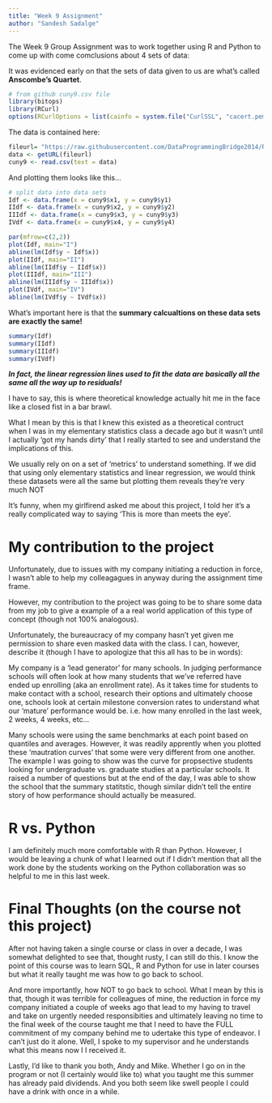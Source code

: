 ```yaml
---
title: "Week 9 Assignment"
author: "Sandesh Sadalge"
---
```


The Week 9 Group Assignment was to work together using R and Python to come up with come comclusions about 4 sets of data:

It was evidenced early on that the sets of data given to us are what's called **Anscombe's Quartet**.

```r
# from github cuny9.csv file
library(bitops)
library(RCurl)
options(RCurlOptions = list(cainfo = system.file("CurlSSL", "cacert.pem", package = "RCurl")))
```

The data is contained here:

```r
fileurl= "https://raw.githubusercontent.com/DataProgrammingBridge2014/RCodeDevelopment/master/cuny9.csv"
data <- getURL(fileurl)
cuny9 <- read.csv(text = data)
```

And plotting them looks like this...

```r
# split data into data sets
Idf <- data.frame(x = cuny9$x1, y = cuny9$y1)
IIdf <- data.frame(x = cuny9$x2, y = cuny9$y2)
IIIdf <- data.frame(x = cuny9$x3, y = cuny9$y3)
IVdf <- data.frame(x = cuny9$x4, y = cuny9$y4)

par(mfrow=c(2,2))
plot(Idf, main="I")
abline(lm(Idf$y ~ Idf$x))
plot(IIdf, main="II")
abline(lm(IIdf$y ~ IIdf$x))
plot(IIIdf, main="III")
abline(lm(IIIdf$y ~ IIIdf$x))
plot(IVdf, main="IV")
abline(lm(IVdf$y ~ IVdf$x))
```

What's important here is that the **summary calcualtions on these data sets are exactly the same!**

``` r
summary(Idf)
summary(IIdf)
summary(IIIdf)
summary(IVdf)
```

***In fact, the linear regression lines used to fit the data are basically all the same all the way up to residuals!***

I have to say, this is where theoretical knowledge actually hit me in the face like a closed fist in a bar brawl.

What I mean by this is that I knew this existed as a theoretical contruct when I was in my elementary statistics class a decade ago but it wasn't until I actually 'got my hands dirty' that I really started to see and understand the implications of this.

We usually rely on on a set of 'metrics' to understand something.  If we did that using only elementary statistics and linear regression, we would think these datasets were all the same but plotting them reveals they're very much NOT

It's funny, when my girlfirend asked me about this project, I told her it's a really complicated way to saying 'This is more than meets the eye'.


# My contribution to the project

Unfortunately, due to issues with my company initiating a reduction in force, I wasn't able to help my colleagagues in anyway during the assignment time frame.

However, my contribution to the project was going to be to share some data from my job to give a example of a a real world application of this type of concept (though not 100% analogous).  

Unfortunately, the bureaucracy of my company hasn't yet given me permission to share even masked data with the class. I can, however, describe it (though I have to apologize that this all has to be in words):

My company is a 'lead generator' for many schools.  In judging performance schools will often look at how many students that we've referred have ended up enrolling (aka an enrollment rate).  As it takes time for students to make contact with a school, research their options and ultimately choose one, schools look at certain milestone conversion rates to understand what our 'mature' performance would be. i.e. how many enrolled in the last week, 2 weeks, 4 weeks, etc...

Many schools were using the same benchmarks at each point based on quantiles and averages.  However, it was readily apprently when you plotted these 'mautration curves' that some were very different from one another.  The example I was going to show was the curve for propsective students looking for undergraduate vs. graduate studies at a particular schools.  It raised a number of questions but at the end of the day, I was able to show the school that the summary statitstic, though similar didn't tell the entire story of how performance should actually be measured.

# R vs. Python

I am definitely much more comfortable with R than Python.  However, I would be leaving a chunk of what I learned out if I didn't mention that all the work done by the students working on the Python collaboration was so helpful to me in this last week.

# Final Thoughts (on the course not this project)

After not having taken a single course or class in over a decade, I was somewhat delighted to see that, thought rusty, I can still do this.  I know the point of this course was to learn SQL, R and Python for use in later courses but what it really taught me was how to go back to school.  

And more importantly, how NOT to go back to school.  What I mean by this is that, though it was terrible for colleagues of mine, the reduction in force my company initiated a couple of weeks ago that lead to my having to travel and take on urgently needed responsibities and ultimately leaving no time to the final week of the course taught me that I need to have the FULL commitment of my company behind me to udertake this type of endeavor.  I can't just do it alone.  Well, I spoke to my supervisor and he understands what this means now I I received it.

Lastly, I'd like to thank you both, Andy and Mike.  Whether I go on in the program or not (I certainly would like to) what you taught me this summer has already paid dividends.  And you both seem like swell people I could have a drink with once in a while.



